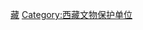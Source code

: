 {{Catnav|頁面分類|各種主題的頁面分類|各種主題的歷史|考古学|文物|各國文物|中国文物|中国文物分类|中国省级文物保护单位}}
{{Catnav|頁面分類|历史|各國歷史|各國文物|中国文物|中国文物分类|中国省级文物保护单位}}
{{Catnav|頁面分類|人文學科|考古学|文物|各國文物|中国文物|中国文物分类|中国省级文物保护单位}}
{{Catnav|頁面分類|各種主題的頁面分類|依中国各省来作的分类|中国各省文物|西藏文物}}

{{catmore}}

[[Category:中国省级文物保护单位|藏]]
[[Category:西藏文物保护单位|Category:西藏文物保护单位]]